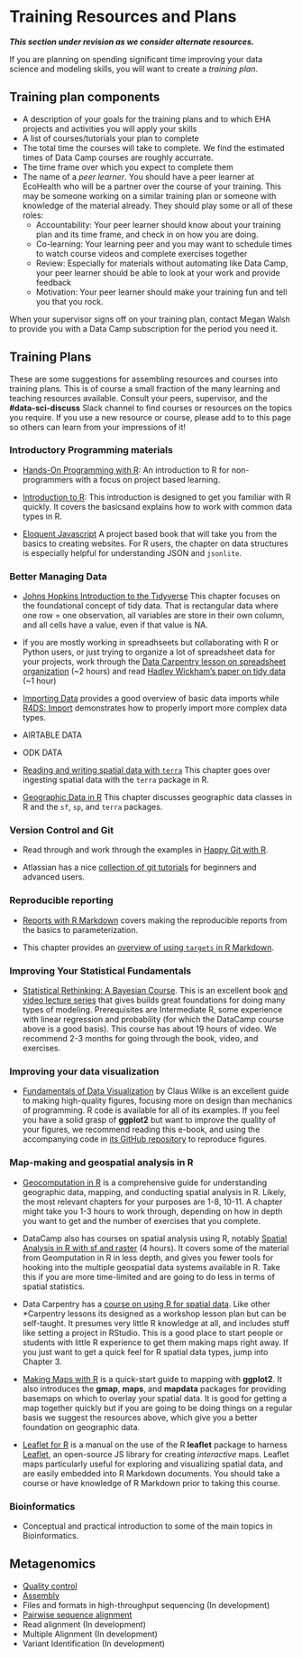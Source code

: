 # Training Resources and Plans

***This section under revision as we consider alternate resources.***

If you are planning on spending significant time improving your data science and modeling skills, you will want to create a _training plan_.  


## Training plan components

-  A description of your goals for the training plans and to which EHA projects
   and activities you will apply your skills
-  A list of courses/tutorials your plan to complete
-  The total time the courses will take to complete.  We find the estimated times of Data Camp courses are roughly accurrate. 
-  The time frame over which you expect to complete them
-  The name of a _peer learner_.  You should have a peer learner at EcoHealth who will be a partner over the course of your training.  This may be someone working on a similar training plan or someone with knowledge of the material already.  They should play some or all of these roles:
    -   Accountability: Your peer learner should know about your training plan and its time frame, and check in on how you are doing.
    -   Co-learning: Your learning peer and you may want to schedule times to watch course
        videos and complete exercises together
    -   Review: Especially for materials without automating like Data Camp, your peer learner should be able to look at your work and provide feedback
    -   Motivation:  Your peer learner should make your training fun and tell you that you rock. 

When your supervisor signs off on your training plan, contact Megan Walsh to
provide you with a Data Camp subscription for the period you need it.

## Training Plans

These are some suggestions for assembling resources and courses into training plans.  This is of course a small fraction of the many learning and teaching resources available.  Consult your peers, supervisor, and the **\#data-sci-discuss** Slack channel to find courses or resources on the topics you require. If you use a new resource or course, please add to to this page so others can learn from your impressions of it!

### Introductory Programming materials

- [Hands-On Programming with R](https://rstudio-education.github.io/hopr/starting.html): An introduction to R for non-programmers with a focus on project based learning. 

- [Introduction to R](https://cengel.github.io/R-intro/): This introduction is designed to get you familiar with R quickly. It covers the basicsand explains how to work with common data types in R. 

- [Eloquent Javascript](https://eloquentjavascript.net/index.html) A project based book that will take you from the basics to creating websites. For R users, the chapter on data structures is especially helpful for understanding JSON and `jsonlite`. 


### Better Managing Data

- [Johns Hopkins Introduction to the Tidyverse](https://jhudatascience.org/tidyversecourse/intro.html) This chapter focuses on the foundational concept of tidy data. That is rectangular data where one row = one observation, all variables are store in their own column, and all cells have a value, even if that value is NA. 
 

-  If you are mostly working in spreadhseets but collaborating with R or Python users, or just trying to organize a lot of spreadsheet data for your projects, work through the [Data Carpentry lesson on spreadsheet organization](http://www.datacarpentry.org/spreadsheet-ecology-lesson/) (~2 hours) and
read [Hadley Wickham's paper on tidy data](https://www.jstatsoft.org/article/view/v059i10) (~1 hour)

-  [Importing Data](https://intro2r.com/importing-data.html) provides a good overview of basic data imports while  [R4DS: Import](https://r4ds.hadley.nz/import.html) demonstrates how to properly import more complex data types. 

- AIRTABLE DATA
- ODK DATA


- [Reading and writing spatial data with `terra`](https://rspatial.org/spatial/5-files.html) This chapter goes over ingesting spatial data with the `terra` package in R.
- [Geographic Data in R](https://r.geocompx.org/spatial-class.html) This chapter discusses geographic data classes in R and the `sf`, `sp`, and `terra` packages. 

### Version Control and Git

- Read through and work through the examples in [Happy Git with R](http://happygitwithr.com/).

-  Atlassian has a nice [collection of git tutorials](https://www.atlassian.com/git/tutorials) for beginners and advanced users. 

### Reproducible reporting

-   [Reports with R Markdown](https://epirhandbook.com/en/reports-with-r-markdown.html) covers making the reproducible reports from the basics to parameterization.  

- This chapter provides an [overview of using `targets` in R Markdown](https://books.ropensci.org/targets/literate-programming.html#r-markdown-targets).

### Improving Your Statistical Fundamentals

<!-- - [DataCamp: Introduction to Data](https://www.datacamp.com/courses/introduction-to-data) (4 hours) is a good starter course you have not much or any training in statistics in school and want to get familiar with the language and concepts. -->

<!-- - [DataCamp: Foundations of Probability in R](https://www.datacamp.com/courses/foundations-of-probability-in-r) (4 hours) covers many of the important concepts that those doing Bayesian model work at EHA discuss.  Take this if you are just getting started interacting with or reading this work and you don't have a probability background. -->

- [Statistical Rethinking: A Bayesian Course](https://xcelab.net/rm/statistical-rethinking/). This is an excellent book [and video lecture series](https://www.youtube.com/playlist?list=PLDcUM9US4XdM9_N6XUUFrhghGJ4K25bFc) that gives builds great foundations for doing many types of modeling.  Prerequisites are Intermediate R, some experience with linear regression and probability (for which the DataCamp course above is a good basis).  This course has about 19 hours of video.  We recommend 2-3 months for going through the book, video, and exercises.

### Improving your data visualization

<!-- -  [Data Visualization with ggplot2 (Parts 1 + 2)](https://www.datacamp.com/courses/data-visualization-with-ggplot2-1) (5 + 5 hours).  These will take you much further than the basic visualization you learn in Intro to the Tidyverse.  Take them if you aren't able to make the plots you need based on the knowledge you learn in that.  Part 3 covers -->
<!--    topics not generally needed. -->
   
-   [Fundamentals of Data Visualization](http://serialmentor.com/dataviz/) by Claus Wilke is an excellent guide to making high-quality figures, focusing more on design than mechanics of programming. R code is available for all of its examples.  If you feel you have a solid
grasp of **ggplot2** but want to improve the quality of your figures, we recommend reading this e-book, and using the accompanying code in [its GitHub repository](https://github.com/clauswilke/dataviz) to reproduce figures. 

<!-- ### R Programming -->

<!-- -   [DataCamp: Introduction to R](https://www.datacamp.com/courses/free-introduction-to-r) is a good place to back up a bit to fill in concepts if you are missing things to help understand other course sequences.  -->

<!-- -   [DataCamp: Intermediate R](https://www.datacamp.com/courses/intermediate-r) (6 hours) or [DataCamp: Writing Functions in R](https://www.datacamp.com/courses/writing-functions-in-r)/ (4 hours) are both good courses to improve your skills if you find yourself managing a more complex workflow or working on an R package with someone at EHA.  -->

### Map-making and geospatial analysis in R

-   [Geocomputation in R](https://geocompr.robinlovelace.net/) is a comprehensive guide for understanding geographic data, mapping, and conducting spatial analysis in R. Likely, the most relevant chapters for your purposes are 1-8, 10-11. A chapter might take you 1-3 hours to work through, depending on how in depth you want to get and the number of exercises that you complete.

-  DataCamp also has courses on spatial analysis using R, notably [Spatial Analysis in R with sf and raster](https://www.datacamp.com/courses/spatial-analysis-in-r-with-sf-and-raster) (4 hours).  It covers
some of the material from Geomputation in R in less depth, and gives you fewer tools for hooking into the multiple geospatial data systems available in R.  Take this if you are more time-limited and are going to do less in terms of spatial statistics.

- Data Carpentry has a [course on using R for spatial data](https://datacarpentry.org/geospatial-workshop/).  Like other \*Carpentry lessons its designed as a workshop lesson plan but can be self-taught. It presumes very little R knowledge at all, and includes stuff like setting a project in RStudio.  This is a good place to start people or students with little R experience to get them making maps right away.  If you just want to get a quick feel for R spatial data types, jump into Chapter 3.

-   [Making Maps with R](http://eriqande.github.io/rep-res-web/lectures/making-maps-with-R.html) is a quick-start guide to mapping with **ggplot2**. It also introduces the **gmap**, **maps**, and **mapdata** packages for providing basemaps on which to overlay your spatial data.  It is good for getting a map together quickly but if you are going to be doing things on a regular basis we suggest the resources above, which give you a better foundation on geographic data.

-  [Leaflet for R](https://rstudio.github.io/leaflet/) is a manual on the use of the R **leaflet** package to harness [Leaflet](https://leafletjs.com/), an open-source JS library for creating _interactive_ maps. Leaflet maps particularly useful for exploring and visualizing spatial data, and are easily embedded into R Markdown documents.   You should take a course or have knowledge of R Markdown prior to taking this course.


### Bioinformatics

- Conceptual and practical introduction to some of the main topics in Bioinformatics.

## Metagenomics

- [Quality control](#quality-control)
- [Assembly](#assembly-of-high-throughput-data)
- Files and formats in high-throughput sequencing (In development)
- [Pairwise sequence alignment](#seqs_aln)
- Read alignment (In development)
- Multiple Alignment (In development)
- Variant Identification (In development)



